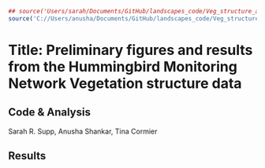```r
## source('Users/sarah/Documents/GitHub/landscapes_code/Veg_structure_analysis.R')
source('C://Users/anusha/Documents/GitHub/landscapes_code/Veg_structure_analysis.R')
```

**Title:** Preliminary figures and results from the Hummingbird Monitoring Network Vegetation structure data
========================================================
**Code & Analysis** 
--------------------------------------
Sarah R. Supp, Anusha Shankar, Tina Cormier

**Results**
------------------
